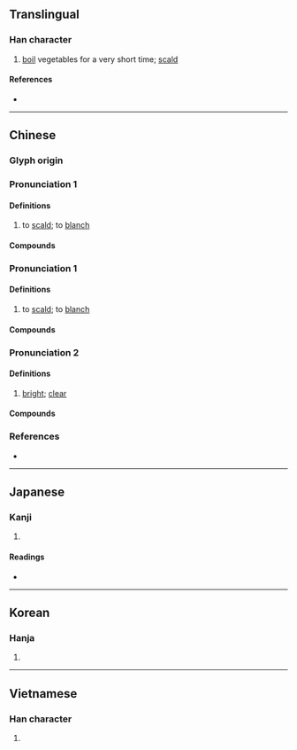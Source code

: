 {{character info}}
==Translingual==

===Han character===
{{Han char|rn=86|rad=火|as=08|sn=12|four=91846|canj=FYAJ|ids=⿰火卓}}

# [[boil]] vegetables for a very short time; [[scald]]

====References====
* {{Han ref|kx=0675.020|dkj=19139|dj=1086.130|hdz=32208.130|uh=712F|ud=28975|bh=DA5A|bd=55898}}

----

==Chinese==
{{zh-forms}}
{{zh-wp}}

===Glyph origin===
{{Han etym}}

===Pronunciation 1===
{{zh-pron
|m=zhuó
|c=zoek3,coek3
|mn=chhiok/tok
|mn-t=cog4
|mc=y
|oc=y
|cat=v
}}

====Definitions====
{{zh-hanzi}}

# {{lb|zh|cooking}} to [[scald]]; to [[blanch]]

====Compounds====
{{zh-der|焯焯|焯爍|焯著|焯水}}

===Pronunciation 1===
{{zh-pron
|m=chāo
|c=coek3,zoek3
|mn=chhiok/tok
|mn-t=cog4
|mc=y
|oc=y
|cat=v
}}

====Definitions====
{{zh-hanzi}}

# {{lb|zh|cooking}} to [[scald]]; to [[blanch]]

====Compounds====
{{zh-der焯水}}

===Pronunciation 2===
{{zh-pron
|m=zhuō,zhuó
|c=coek3,zoek3
|mc=y
|oc=y
|cat=v
}}

====Definitions====
{{zh-hanzi}}

# {{lb|zh|literary}} [[bright]]; [[clear]]

====Compounds====
{{zh-der|焯焯|焯爍|焯著}}

===References===
* {{R:yue:mfccd}}

----

==Japanese==

===Kanji===
{{ja-kanji|grade=|rs=火08}}

# {{rfdef|ja|sort=火08}}

====Readings====
* {{ja-readings|on=[[しゃく]] (shaku), [[とく]] (toku), [[たく]] (taku)|kun=[[あきらか]] (akiraka)}}

----

==Korean==

===Hanja===
{{ko-hanja|hangeul=작|eumhun=|rv=jak|mr=chak|y=cak}}

# {{rfdef|ko|sort=火08}}

----

==Vietnamese==

===Han character===
{{vi-readings|rs=火08|reading=chao, trác |nom=}}

# {{rfdef|vi|sort=火08}}
